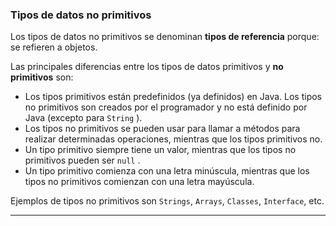 
### **Tipos de datos no primitivos**

Los tipos de datos no primitivos se denominan **tipos de referencia** porque: se refieren a objetos.

Las principales diferencias entre los tipos de datos primitivos y **no primitivos** son:

- Los tipos primitivos están predefinidos (ya definidos) en Java. Los tipos no primitivos son creados por el programador y no está definido por Java (excepto para `String` ).
- Los tipos no primitivos se pueden usar para llamar a métodos para realizar determinadas operaciones, mientras que los tipos primitivos no.
- Un tipo primitivo siempre tiene un valor, mientras que los tipos no primitivos pueden ser `null` .
- Un tipo primitivo comienza con una letra minúscula, mientras que los tipos no primitivos comienzan con una letra mayúscula.

Ejemplos de tipos no primitivos son `Strings`, `Arrays`, `Classes`, `Interface`, etc.

---

